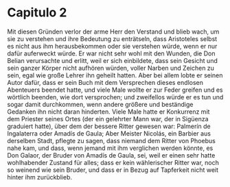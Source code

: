 # Capitulo 2

Mit diesen Gründen verlor der arme Herr den Verstand und blieb wach, um sie zu verstehen und ihre Bedeutung zu enträtseln, dass Aristoteles selbst es nicht aus ihm herausbekommen oder sie verstehen würde, wenn er nur dafür auferweckt würde. Er war nicht sehr wohl mit den Wunden, die Don Belian verursachte und erlitt, weil er sich einbildete, dass sein Gesicht und sein ganzer Körper nicht aufhören würden, voller Narben und Zeichen zu sein, egal wie große Lehrer ihn geheilt hatten. Aber bei allem lobte er seinen Autor dafür, dass er sein Buch mit dem Versprechen dieses endlosen Abenteuers beendet hatte, und viele Male wollte er zur Feder greifen und es wörtlich beenden, wie dort versprochen;
 und zweifellos würde er es tun und sogar damit durchkommen, wenn andere größere und beständige Gedanken ihn nicht daran hinderten. Viele Male hatte er Konkurrenz mit dem Priester seines Ortes (der ein gelehrter Mann war, der in Sigüenza graduiert hatte), über dem der bessere Ritter gewesen war: Palmerín de Ingalaterra oder Amadís de Gaula; Aber Meister Nicolás, ein Barbier aus derselben Stadt, pflegte zu sagen, dass niemand dem Ritter von Phoebus nahe kam, und dass, wenn jemand mit ihm verglichen werden könnte, es Don Galaor, der Bruder von Amadís de Gaula, sei, weil er einen sehr hatte wohlhabender Zustand für alles; dass er kein wählerischer Ritter war, noch so weinend wie sein Bruder, und dass er in Bezug auf Tapferkeit nicht weit hinter ihm zurückblieb.
